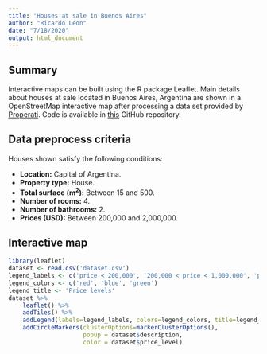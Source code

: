 ```yaml
---
title: "Houses at sale in Buenos Aires"
author: "Ricardo Leon"
date: "7/18/2020"
output: html_document
---
```


## Summary

Interactive maps can be built using the R package Leaflet. Main details about houses at sale located in Buenos Aires, Argentina are shown in a OpenStreetMap interactive map after processing a data set provided by [Properati](https://www.properati.com.ar/data/). Code is available in [this](https://github.com/ricardoleoncorreia/data-science-portfolio/tree/master/leaflet-ba-houses-map) GitHub repository.

## Data preprocess criteria

Houses shown satisfy the following conditions:

* **Location:** Capital of Argentina.
* **Property type:** House.
* **Total surface (m<sup>2</sup>):** Between 15 and 500.
* **Number of rooms:** 4.
* **Number of bathrooms:** 2.
* **Prices (USD):** Between 200,000 and 2,000,000.

## Interactive map

```r
library(leaflet)
dataset <- read.csv('dataset.csv')
legend_labels <- c('price < 200,000', '200,000 < price < 1,000,000', 'price > 1,000,000')
legend_colors <- c('red', 'blue', 'green')
legend_title <- 'Price levels'
dataset %>%
    leaflet() %>%
    addTiles() %>%
    addLegend(labels=legend_labels, colors=legend_colors, title=legend_title) %>%
    addCircleMarkers(clusterOptions=markerClusterOptions(),
                     popup = dataset$description,
                     color = dataset$price_level)
```
